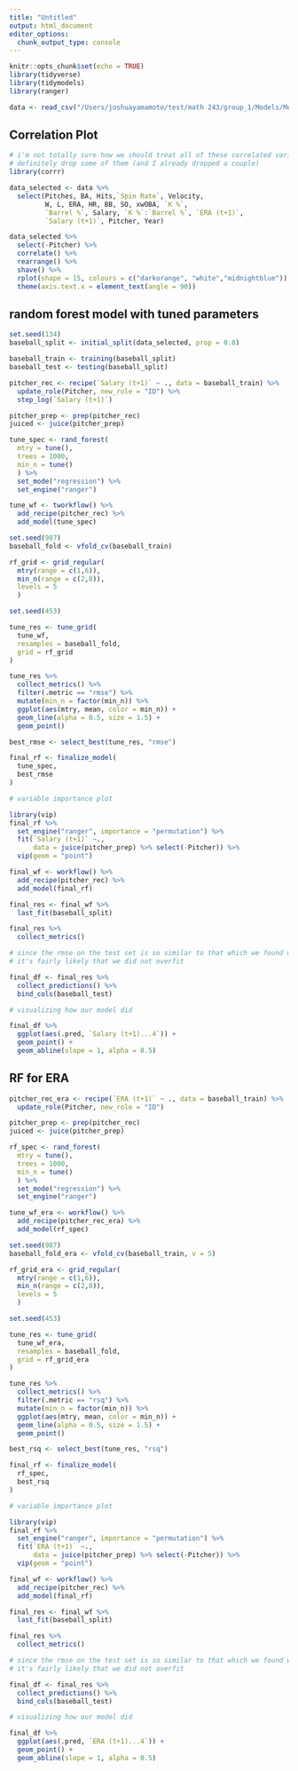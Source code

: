 ```yaml
---
title: "Untitled"
output: html_document
editor_options: 
  chunk_output_type: console
---
```


```r
knitr::opts_chunk$set(echo = TRUE)
library(tidyverse)
library(tidymodels)
library(ranger)

data <- read_csv("/Users/joshuayamamoto/test/math 243/group_1/Models/Mega Summary.csv")
```

## Correlation Plot

```r
# i'm not totally sure how we should treat all of these correlated variables, we can
# definitely drop some of them (and I already dropped a couple)
library(corrr)

data_selected <- data %>%
  select(Pitches, BA, Hits,`Spin Rate`, Velocity,
         W, L, ERA, HR, BB, SO, xwOBA, `K %`,
         `Barrel %`, Salary, `K %`:`Barrel %`, `ERA (t+1)`,
         `Salary (t+1)`, Pitcher, Year)

data_selected %>%
  select(-Pitcher) %>%
  correlate() %>%
  rearrange() %>%
  shave() %>%
  rplot(shape = 15, colours = c("darkorange", "white","midnightblue")) +
  theme(axis.text.x = element_text(angle = 90))

```

## random forest model with tuned parameters

```r
set.seed(134)
baseball_split <- initial_split(data_selected, prop = 0.8)

baseball_train <- training(baseball_split)
baseball_test <- testing(baseball_split)
```

```r
pitcher_rec <- recipe(`Salary (t+1)` ~ ., data = baseball_train) %>%
  update_role(Pitcher, new_role = "ID") %>%
  step_log(`Salary (t+1)`)

pitcher_prep <- prep(pitcher_rec)
juiced <- juice(pitcher_prep)
```


```r
tune_spec <- rand_forest(
  mtry = tune(),
  trees = 1000,
  min_n = tune()
  ) %>%
  set_mode("regression") %>%
  set_engine("ranger")
```

```r
tune_wf <- tworkflow() %>%
  add_recipe(pitcher_rec) %>%
  add_model(tune_spec)
```


```r
set.seed(987)
baseball_fold <- vfold_cv(baseball_train)
```


```r
rf_grid <- grid_regular(
  mtry(range = c(1,6)),
  min_n(range = c(2,8)),
  levels = 5
  )
```

```r
set.seed(453)

tune_res <- tune_grid(
  tune_wf,
  resamples = baseball_fold,
  grid = rf_grid
)
```

```r
tune_res %>%
  collect_metrics() %>%
  filter(.metric == "rmse") %>%
  mutate(min_n = factor(min_n)) %>%
  ggplot(aes(mtry, mean, color = min_n)) +
  geom_line(alpha = 0.5, size = 1.5) +
  geom_point()
```

```r
best_rmse <- select_best(tune_res, "rmse")

final_rf <- finalize_model(
  tune_spec,
  best_rmse
)
```



```r
# variable importance plot

library(vip)
final_rf %>%
  set_engine("ranger", importance = "permutation") %>%
  fit(`Salary (t+1)` ~.,
      data = juice(pitcher_prep) %>% select(-Pitcher)) %>%
  vip(geom = "point")
```

```r
final_wf <- workflow() %>%
  add_recipe(pitcher_rec) %>%
  add_model(final_rf)

final_res <- final_wf %>%
  last_fit(baseball_split)

final_res %>%
  collect_metrics()

# since the rmse on the test set is so similar to that which we found when tuning
# it's fairly likely that we did not overfit
```

```r
final_df <- final_res %>%
  collect_predictions() %>%
  bind_cols(baseball_test)
```

```r
# visualizing how our model did

final_df %>%
  ggplot(aes(.pred, `Salary (t+1)...4`)) +
  geom_point() +
  geom_abline(slope = 1, alpha = 0.5)
```

## RF for ERA



```r
pitcher_rec_era <- recipe(`ERA (t+1)` ~ ., data = baseball_train) %>%
  update_role(Pitcher, new_role = "ID") 

pitcher_prep <- prep(pitcher_rec)
juiced <- juice(pitcher_prep)
```


```r
rf_spec <- rand_forest(
  mtry = tune(),
  trees = 1000,
  min_n = tune()
  ) %>%
  set_mode("regression") %>%
  set_engine("ranger")
```

```r
tune_wf_era <- workflow() %>%
  add_recipe(pitcher_rec_era) %>%
  add_model(rf_spec)
```


```r
set.seed(987)
baseball_fold_era <- vfold_cv(baseball_train, v = 5)
```


```r
rf_grid_era <- grid_regular(
  mtry(range = c(1,6)),
  min_n(range = c(2,8)),
  levels = 5
  )
```

```r
set.seed(453)

tune_res <- tune_grid(
  tune_wf_era,
  resamples = baseball_fold,
  grid = rf_grid_era
)
```

```r
tune_res %>%
  collect_metrics() %>%
  filter(.metric == "rsq") %>%
  mutate(min_n = factor(min_n)) %>%
  ggplot(aes(mtry, mean, color = min_n)) +
  geom_line(alpha = 0.5, size = 1.5) +
  geom_point()
```

```r
best_rsq <- select_best(tune_res, "rsq")

final_rf <- finalize_model(
  rf_spec,
  best_rsq
)
```



```r
# variable importance plot

library(vip)
final_rf %>%
  set_engine("ranger", importance = "permutation") %>%
  fit(`ERA (t+1)` ~.,
      data = juice(pitcher_prep) %>% select(-Pitcher)) %>%
  vip(geom = "point")
```

```r
final_wf <- workflow() %>%
  add_recipe(pitcher_rec) %>%
  add_model(final_rf)

final_res <- final_wf %>%
  last_fit(baseball_split)

final_res %>%
  collect_metrics()

# since the rmse on the test set is so similar to that which we found when tuning
# it's fairly likely that we did not overfit
```

```r
final_df <- final_res %>%
  collect_predictions() %>%
  bind_cols(baseball_test)
```

```r
# visualizing how our model did

final_df %>%
  ggplot(aes(.pred, `ERA (t+1)...4`)) +
  geom_point() +
  geom_abline(slope = 1, alpha = 0.5)
```
